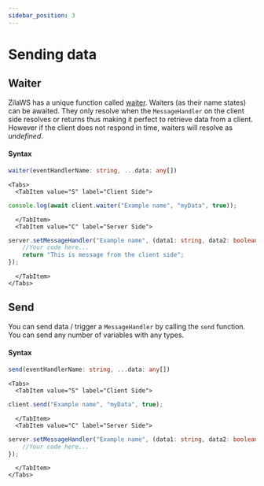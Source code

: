 ```yaml
---
sidebar_position: 3
---
```


# Sending data

## Waiter
ZilaWS has a unique function called [waiter](../waiters). Waiters (as their name states) can be awaited.
They only resolve when the `MessageHandler` on the client side resolves or returns thus making it perfect to retrieve data from a client.
However if the client does not respond in time, waiters will resolve as *undefined*.

#### Syntax
```ts
waiter(eventHandlerName: string, ...data: any[])
```

```mdx-code-block
<Tabs>
  <TabItem value="S" label="Client Side">
```
```ts
console.log(await client.waiter("Example name", "myData", true));
```

```mdx-code-block 
  </TabItem>
  <TabItem value="C" label="Server Side">
```
```ts
server.setMessageHandler("Example name", (data1: string, data2: boolean) => {
    //Your code here...
    return "This is message from the client side";
});
```
```mdx-code-block
  </TabItem>
</Tabs>
```

## Send
You can send data / trigger a `MessageHandler` by calling the `send` function.
You can send any number of variables with any types.

#### Syntax
```ts
send(eventHandlerName: string, ...data: any[])
```

```mdx-code-block
<Tabs>
  <TabItem value="S" label="Client Side">
```
```ts
client.send("Example name", "myData", true);
```

```mdx-code-block 
  </TabItem>
  <TabItem value="C" label="Server Side">
```
```ts
server.setMessageHandler("Example name", (data1: string, data2: boolean) => {
    //Your code here...
});
```
```mdx-code-block
  </TabItem>
</Tabs>
```